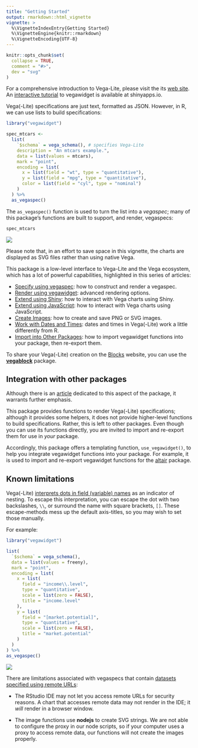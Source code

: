 ```yaml
---
title: "Getting Started"
output: rmarkdown::html_vignette
vignette: >
  %\VignetteIndexEntry{Getting Started}
  %\VignetteEngine{knitr::rmarkdown}
  %\VignetteEncoding{UTF-8}
---
```


```r
knitr::opts_chunk$set(
  collapse = TRUE,
  comment = "#>",
  dev = "svg"
)
```

For a comprehensive introduction to Vega-Lite, please visit the its [web site](https://vega.github.io/vega-lite). An [interactive tutorial](https://ijlyttle.shinyapps.io/vegawidget-overview) to vegawidget is available at shinyapps.io.

Vega(-Lite) specifications are just text, formatted as JSON. However, in R, we can use lists to build specifications:

```r
library("vegawidget")

spec_mtcars <-
  list(
    `$schema` = vega_schema(), # specifies Vega-Lite
    description = "An mtcars example.",
    data = list(values = mtcars),
    mark = "point",
    encoding = list(
      x = list(field = "wt", type = "quantitative"),
      y = list(field = "mpg", type = "quantitative"),
      color = list(field = "cyl", type = "nominal")
    )
  ) %>% 
  as_vegaspec()
```

The `as_vegaspec()` function is used to turn the list into a *vegaspec*; many of this package's functions are built to support, and render, vegaspecs: 

```r
spec_mtcars
```

![](mtcars.svg)

Please note that, in an effort to save space in this vignette, the charts are displayed as SVG files rather than using native Vega.

This package is a low-level interface to Vega-Lite and the Vega ecosystem, which has a lot of powerful capabilities, highlighted in this series of articles:

- [Specify using vegaspec](https://vegawidget.github.io/vegawidget/articles/articles/vegaspec.html): how to construct and render a vegaspec.
- [Render using vegawidget](https://vegawidget.github.io/vegawidget/articles/articles/render-vegawidget.html): advanced rendering options.
- [Extend using Shiny](https://vegawidget.github.io/vegawidget/articles/articles/shiny.html): how to interact with Vega charts using Shiny.
- [Extend using JavaScript](https://vegawidget.github.io/vegawidget/articles/articles/javascript.html): how to interact with Vega charts using JavaScript.
- [Create Images](https://vegawidget.github.io/vegawidget/articles/articles/image.html): how to create and save PNG or SVG images.
- [Work with Dates and Times](https://vegawidget.github.io/vegawidget/articles/articles/dates-times.html): dates and times in Vega(-Lite) work a little differently from R.
- [Import into Other Packages](https://vegawidget.github.io/vegawidget/articles/articles/import.html): how to import vegawidget functions into your package, then re-export them.

To share your Vega(-Lite) creation on the [Blocks](https://bl.ocks.org) website, you can use the [**vegablock**](https://vegawidget.github.io/vegablock) package.

## Integration with other packages

Although there is an [article](https://vegawidget.github.io/vegawidget/articles/articles/import.html) dedicated to this aspect of the package, it warrants further emphasis. 

This package provides functions to render Vega(-Lite) specifications; although it provides some helpers, it does not provide higher-level functions to build specifications. Rather, this is left to other packages. Even though you can use its functions directly, you are invited to import and re-export them for use in *your* package. 

Accordingly, this package offers a templating function, `use_vegawidget()`, to help you integrate vegawidget functions into your package. For example, it is used to import and re-export vegawidget functions for the [altair](https://vegawidget.github.io/altair) package.

## Known limitations

Vega(-Lite) [interprets dots in field (variable) names](https://vega.github.io/vega-lite/docs/field.html) as an indicator of nesting. 
To escape this interpretation, you can escape the dot with two backslashes, `\\`, or surround the name with square brackets, `[]`.
These escape-methods mess up the default axis-titles, so you may wish to set those manually.

For example:

```r
library("vegawidget")

list(
  `$schema` = vega_schema(), 
  data = list(values = freeny),
  mark = "point",
  encoding = list(
    x = list(
      field = "income\\.level", 
      type = "quantitative",
      scale = list(zero = FALSE),
      title = "income.level"
    ),
    y = list(
      field = "[market.potential]", 
      type = "quantitative",
      scale = list(zero = FALSE),
      title = "market.potential"
    )
  )
) %>% 
as_vegaspec()
```

![](freeny.svg)

There are limitations associated with vegaspecs that contain [datasets specified using remote URLs](https://vega.github.io/vega-lite/docs/data.html#url):

- The RStudio IDE may not let you access remote URLs for security reasons. A chart that accesses remote data may not render in the IDE; it *will* render in a browser window.

- The image functions use **nodejs** to create SVG strings. We are not able to configure the proxy in our node scripts, so if your computer uses a proxy to access remote data, our functions will not create the images properly.
 
